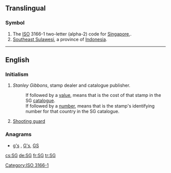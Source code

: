 {{also|sg|Sg|.sg}}
==Translingual==

===Symbol===
{{head|mul|symbol}}
# The [[ISO]] 3166-1 two-letter (alpha-2) code for [[Singapore]],.
# [[Southeast Sulawesi]], a province of [[Indonesia]].

[[Category:ISO 3166-1]]
----
==English==

===Initialism===
{{head|en|initialism}}

# {{context|philately|lang=en}} ''Stanley Gibbons'', stamp dealer and catalogue publisher.
#: If followed by a [[value]], means that is the cost of that stamp in the SG [[catalogue]].
#: If followed by a [[number]], means that is the stamp's identifying number for that country in the SG catalogue.
# {{context|basketball|lang=en}} [[shooting guard|Shooting guard]]

===Anagrams===
* [[g's#English|g's]] , [[G's#English|G's]], [[GS#English|GS]]

[[cs:SG]]
[[de:SG]]
[[fr:SG]]
[[tr:SG]]